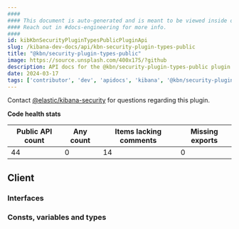 ```yaml
---
####
#### This document is auto-generated and is meant to be viewed inside our experimental, new docs system.
#### Reach out in #docs-engineering for more info.
####
id: kibKbnSecurityPluginTypesPublicPluginApi
slug: /kibana-dev-docs/api/kbn-security-plugin-types-public
title: "@kbn/security-plugin-types-public"
image: https://source.unsplash.com/400x175/?github
description: API docs for the @kbn/security-plugin-types-public plugin
date: 2024-03-17
tags: ['contributor', 'dev', 'apidocs', 'kibana', '@kbn/security-plugin-types-public']
---
```




Contact [@elastic/kibana-security](https://github.com/orgs/elastic/teams/kibana-security) for questions regarding this plugin.

**Code health stats**

| Public API count  | Any count | Items lacking comments | Missing exports |
|-------------------|-----------|------------------------|-----------------|
| 44 | 0 | 14 | 0 |

## Client

### Interfaces
<DocDefinitionList data={kbnSecurityPluginTypesPublicObj.client.interfaces}/>

### Consts, variables and types
<DocDefinitionList data={kbnSecurityPluginTypesPublicObj.client.misc}/>

